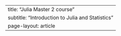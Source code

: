 ---
title: "Julia Master 2 course"
subtitle: "Introduction to Julia and Statistics"
page-layout: article
---